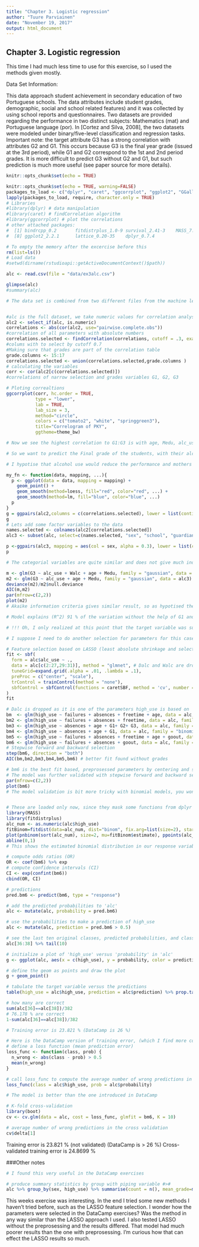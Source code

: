 ```yaml
---
title: "Chapter 3. Logistic regression"
author: "Tuure Parviainen"
date: "November 19, 2017"
output: html_document
---
```

## Chapter 3. Logistic regression

This time I had much less time to use for this exercise, so I used the methods given mostly.

Data Set Information:
   
This data approach student achievement in secondary education of two Portuguese schools. The data attributes include student grades, demographic, social and school related features) and it was collected by using school reports and questionnaires. Two datasets are provided regarding the performance in two distinct subjects: Mathematics (mat) and Portuguese language (por). In [Cortez and Silva, 2008], the two datasets were modeled under binary/five-level classification and regression tasks. Important note: the target attribute G3 has a strong correlation with attributes G2 and G1. This occurs because G3 is the final year grade (issued at the 3rd period), while G1 and G2 correspond to the 1st and 2nd period grades. It is more difficult to predict G3 without G2 and G1, but such prediction is much more useful (see paper source for more details).



```r
knitr::opts_chunk$set(echo = TRUE)
```

```r
knitr::opts_chunk$set(echo = TRUE, warning=FALSE)
packages_to_load <- c("dplyr", "caret", "ggcorrplot", "ggplot2", "GGally", "bindrcpp", "lattice")
lapply(packages_to_load, require, character.only = TRUE)
# Libraries
#library(dplyr) # data manipulation
#library(caret) # findCorrelation algorithm
#library(ggcorrplot) # plot the correlations
# other attached packages:
#  [1] bindrcpp_0.2       fitdistrplus_1.0-9 survival_2.41-3    MASS_7.3-47        GGally_1.3.2       ggcorrplot_0.1.1   caret_6.0-77      
#  [8] ggplot2_2.2.1      lattice_0.20-35    dplyr_0.7.4  
```

```r
# To empty the memory after the excercise before this
rm(list=ls())
# Load data
#setwd(dirname(rstudioapi::getActiveDocumentContext()$path))

alc <- read.csv(file = "data/ex3alc.csv")

glimpse(alc)
#summary(alc)

# The data set is combined from two different files from the machine learning repository


#alc is the full dataset, we take numeric values for correlation analysis
alc2 <- select_if(alc, is.numeric)
correlations <- abs(cor(alc2, use="pairwise.complete.obs"))
#correlation of all parameters with absolute numbers
correlations.selected <- findCorrelation(correlations, cutoff = .3, exact = TRUE)
#colums with to select by cutoff 0.7
#Making sure that grades are part of the correlation table
grade.columns <- 15:17
correlations.selected <- union(correlations.selected,grade.columns )
# calculating the variables
corr <- cor(alc2[c(correlations.selected)])
#correlations of narrow selection and grades variables G1, G2, G3

# Ploting correaltions
ggcorrplot(corr, hc.order = TRUE, 
           type = "lower", 
           lab = TRUE, 
           lab_size = 3, 
           method="circle", 
           colors = c("tomato2", "white", "springgreen3"), 
           title="Correlogram of PKY", 
           ggtheme=theme_bw)

# Now we see the highest correlation to G1:G3 is with age, Medu, alc_use and Walc. Since alc_use and Walc have high correlation, only better one is selected for the analysis. G3 is the final grade, so we first try to only predict that and drop the G1 and G2, even thought it would be likely that they would be good predictors of G3. 

# So we want to predict the Final grade of the students, with their alcohol use, age and their mothers education level.

# I hypotise that alcohol use would reduce the performance and mothers educational level would increase their performance.

my_fn <- function(data, mapping, ...){
  p <- ggplot(data = data, mapping = mapping) +
    geom_point() +
    geom_smooth(method=loess, fill="red", color="red", ...) +
    geom_smooth(method=lm, fill="blue", color="blue", ...)
  p
}
g = ggpairs(alc2,columns = c(correlations.selected), lower = list(continuous = my_fn))
g
# Lets add some factor variables to the data
names.selected <- colnames(alc2[correlations.selected])
alc3 <- subset(alc, select=c(names.selected, "sex", "school", "guardian", "activities"))

p <-ggpairs(alc3, mapping = aes(col = sex, alpha = 0.3), lower = list(combo = wrap("facethist", bins = 20)))
p

# The categorial variables are quite similar and does not give much indication other than, that the high alcohol use is higher with males and almost no alcohol use is more common with females.

m <- glm(G3 ~ alc_use + Walc + age + Medu, family = "gaussian", data = alc3)
m2 <- glm(G3 ~ alc_use + age + Medu, family = "gaussian", data = alc3)
deviance(m2)/m2$null.deviance
AIC(m,m2)
par(mfrow=c(2,2))
plot(m2)
# Akaike information criteria gives similar result, so as hypotised the Walc is dropped as they have covariance, that way we achive the most parsimonious model.

# Model explains (R^2) 91 % of the variation without the help of G1 and G2.

# !!! Oh, I only realized at this point that the target variable was supposed to be high/low alcohol consumption, now I realize why logistic regression in this case... !!!

# I suppose I need to do another selection for parameters for this case..

# Feature selection based on LASSO (least absolute shrinkage and selection operator) using centering and scaling as preprosessing and then 10-fold crossvalidation
fit <- sbf(
  form = alc$alc_use ~ .,
  data = alc[c(2:27,29:31)], method = "glmnet", # Dalc and Walc are dropped as they are the parameters high_use is based on, D1:D3, dropped as well, since grades are known only after students are done with the studies (especially final exam G3)
  tuneGrid=expand.grid(.alpha = .01, .lambda = .1),
  preProc = c("center", "scale"),
  trControl = trainControl(method = "none"),
  sbfControl = sbfControl(functions = caretSBF, method = 'cv', number = 10) 
)
fit

# Dalc is dropped as it is one of the parameters high_use is based on
bm  <- glm(high_use ~ failures + absences + freetime + age, data = alc, family = "binomial")
bm2 <- glm(high_use ~ failures + absences + freetime, data = alc, family = "binomial")
bm3 <- glm(high_use ~ absences + age + G1+ G2+ G3, data = alc, family = "binomial") # here grades are included
bm4 <- glm(high_use ~ absences + age + G1, data = alc, family = "binomial") # here grades are included
bm5 <- glm(high_use ~ failures + absences + freetime + age + goout, data = alc, family = "binomial")
bm6 <- glm(high_use ~ failures + absences + goout, data = alc, family = "binomial")
# Stepwise forward and backward selection
step(bm6, direction = "both")
AIC(bm,bm2,bm3,bm4,bm5,bm6) # better fit found without grades

# bm6 is the best fit based, preprosessed parameters by centering and scaling, then using feature selection using LASSO with 10-fold crossvalidation , removing confounding parameters.
# The model was further validated with stepwise forward and backward selection and confirmed checking the Akaike information criteria.
par(mfrow=c(2,2))
plot(bm6)
# The model validation is bit more tricky with binomial models, you won't see such neat plots unless the number of observations is very high (N > 400). In this case plots look ok.


# These are loaded only now, since they mask some functions from dplyr
library(MASS)
library(fitdistrplus)
alc_num <- as.numeric(alc$high_use)
fitBinom=fitdist(data=alc_num, dist="binom", fix.arg=list(size=2), start=list(prob=0.3))
plot(pnbinom(sort(alc_num), size=2, mu=fitBinom$estimate), ppoints(alc_num))
abline(0,1)
# This shows the estimated binomial distribution in our response variable.

# compute odds ratios (OR)
OR <- coef(bm6) %>% exp
# compute confidence intervals (CI)
CI <- exp(confint(bm6))
cbind(OR, CI)

# predictions
pred.bm6 <- predict(bm6, type = "response")

# add the predicted probabilities to 'alc'
alc <- mutate(alc, probability = pred.bm6)

# use the probabilities to make a prediction of high_use
alc <- mutate(alc, prediction = pred.bm6 > 0.5)

# see the last ten original classes, predicted probabilities, and class predictions
alc[36:38] %>% tail(10)

# initialize a plot of 'high_use' versus 'probability' in 'alc'
g <- ggplot(alc, aes(x = c(high_use), y = probability, color = prediction))

# define the geom as points and draw the plot
g + geom_point()

# tabulate the target variable versus the predictions
table(high_use = alc$high_use, prediction = alc$prediction) %>% prop.table() %>% addmargins()

# how many are correct
sum(alc[36]==alc[38])/382
# 76.178 % are correct
1-sum(alc[36]==alc[38])/382

# Training error is 23.821 % (DataCamp is 26 %)

# Here is the DataCamp version of training error, (which I find more complicated, but perhaps easier to follow).
# define a loss function (mean prediction error)
loss_func <- function(class, prob) {
  n_wrong <- abs(class - prob) > 0.5
  mean(n_wrong)
}

# call loss_func to compute the average number of wrong predictions in the (training) data
loss_func(class = alc$high_use, prob = alc$probability)

# The model is better than the one introduced in DataCamp

```


```r
# K-fold cross-validation
library(boot)
cv <- cv.glm(data = alc, cost = loss_func, glmfit = bm6, K = 10)

# average number of wrong predictions in the cross validation
cv$delta[1]
```
Training error is 23.821 % (not validated) (DataCamp is > 26 %)
Cross-validated training error is 24.8699 %


###Other notes

```r
# I found this very useful in the DataCamp exercises

# produce summary statistics by group with piping variable #>#
alc %>% group_by(sex, high_use) %>% summarise(count = n(), mean_grade=mean(G3))

```

This weeks exercise was interesting. In the end I tried some new methods I haven't tried before, such as the LASSO feature selection. I wonder how the parameters were selected in the DataCamp exercises? Was the method in any way similar than the LASSO approach I used. I also tested LASSO without the preprosessing and the results differed. That model had much poorer results than the one with preprosessing. I'm curious how that can effect the LASSO results so much.
